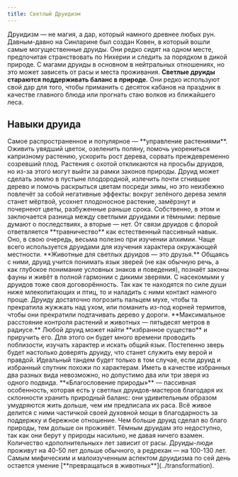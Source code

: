 ```yaml
---
title: Светлый Друидизм
---
```



<ButtonCover src="pic.jpg" title="Светлый Друидизм" author="vuogle" authorHref="https://www.deviantart.com/vuogle" />

Друидизм — не магия, а дар, который намного древнее любых рун. Давным-давно на Синларине был создан Ковен, в который вошли самые могущественные друиды. Они редко сидят на одном месте, предпочитая странствовать по Нихерии и следить за порядком в дикой природе. С магами друиды в основном в нейтральных отношениях, но это может зависеть от расы и места проживания. **Светлые друиды стараются поддерживать баланс в природе.** Они редко используют свой дар для того, чтобы приманить с десяток кабанов на праздник в качестве главного блюда или прогнать стаю волков из ближайшего леса.

## Навыки друида
<BlockquoteBox text>
    Самое распространенное и популярное — **управление растениями**.  
    Оживить увядший цветок, озеленить поляну, помочь укорениться капризному растению, ускорить рост дерева, сорвать преждевременно созревший плод. Растения с охотой откликаются на просьбы друидов, но из-за этого могут выйти за рамки законов природы. Друид может сделать землю в пустыне плодородной, излечить почти сгнившее дерево и помочь раскрыться цветам посреди зимы, но это неизбежно повлечёт за собой негативные эффекты: вокруг зелёного дерева земля станет мёртвой, усохнет плодоносное растение, замёрзнут и почернеют цветы, разбуженные раньше срока. Собственно, в этом и заключается разница между светлыми друидами и тёмными: первые думают о последствиях, а вторые — нет.
</BlockquoteBox>
<BlockquoteBox text>
    От связи друидов с флорой ответвляется **травничество** как естественный пассивный навык. Оно, в свою очередь, весьма полезно при изучении алхимии. Чаще всего используется друидами для изучения характера окружающей местности.
</BlockquoteBox>
<BlockquoteBox text>
    **Животные для светлых друидов — это друзья.** Общаясь с ними, друид учится понимать язык зверей (не как обычную речь, а как глубокое понимание условных знаков и поведения), познаёт законы фауны и живёт в полной гармонии с дикими зверями.  
    С насекомыми у друидов тоже своя договорённость. Так как те находятся по силе души ниже млекопитающих и птиц, то и наладить с ними контакт намного проще. Друиду достаточно погрозить пальцем мухе, чтобы та прекратила жужжать над ухом, или поманить из-под корней термитов, чтобы они прекратили подтачивать дерево у дороги.  
    **Максимальное расстояние контроля растений и животных — пятьдесят метров в радиусе.**
</BlockquoteBox>
<BlockquoteBox text>
    Любой друид может найти **избранное существо** и приручить его. Для этого он будет много времени проводить поблизости, изучать характер и искать общий язык. Постепенно зверь будет настолько доверять друиду, что станет служить ему верой и правдой. Идеальный тандем будет только в том случае, если друид и избранный спутник похожи по характерам.  
    Иметь в качестве избранных два разных вида невозможно, но допустимо два или три зверя из одного подвида.
</BlockquoteBox>
<BlockquoteBox text>
    **«Благословение природы»** — пассивная особенность, которая есть у светлых друидов-мастеров благодаря их склонности хранить природный баланс: они удивительным образом умудряются жить дольше, чем им предписала их раса. Всё живое делится с ними частичкой своей духовной мощи в благодарность за поддержку и бережное отношение. Чем больше друид сделал во благо природы, тем дольше он проживёт. Тёмным друидам это недоступно, так как они берут у природы насильно, не давая ничего взамен. Количество «дополнительных» лет зависит от расы. Друиды-люди проживут на 40-50 лет дольше обычного, а редрехан — на 100-130 лет.
</BlockquoteBox>
<BlockquoteBox text>
    Самым мифическим и малоизученным аспектом друидизма по сей день остается умение [**превращаться в животных**](../transformation).
</BlockquoteBox>

<NiheriaRuler decorated/>
